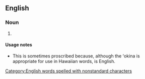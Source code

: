 ==English==

===Noun===
{{en-noun}}

# {{rare}} {{alternative spelling of|[[Hawaiian]]}}

====Usage notes====
* This is sometimes proscribed because, although the ʻokina is appropriate for use in Hawaiian words, {{term|Hawaiian}} is English.

[[Category:English words spelled with nonstandard characters]]